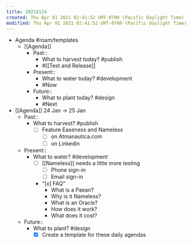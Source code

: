 ```yaml
---
title: 20210124
created: Thu Apr 01 2021 02:41:52 GMT-0700 (Pacific Daylight Time)
modified: Thu Apr 01 2021 02:41:52 GMT-0700 (Pacific Daylight Time)
---
```

- Agenda #roam/templates
  - [[Agenda]]
    - Past::
      - What to harvest today? #publish
      - #[[Test and Release]]
    - Present::
      - What to water today? #development
      - #Now
    - Future::
      - What to plant today? #design
      - #Next
- [[Agenda]] 24 Jan -> 25 Jan
  - Past::
    - What to harvest? #publish
      - [ ] Feature Easeness and Nameless
        - [ ] on Atmanautica.com
        - [ ] on Linkedin
  - Present::
    - What to water? #development
      - [ ] [[Nameless]] needs a little more testing
        - [ ] Phone sign-in
        - [ ] Email sign-in
      - "[x] FAQ"
        - What is a Paean?
        - Why is it Nameless?
        - What is an Oracle?
        - How does it work?
        - What does it cost?
  - Future::
    - What to plant? #design
      - [x] Create a template for these daily agendas
